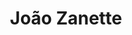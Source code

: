---
thumbnail: /images/team/neko.png
country: /images/countries/brazil.png
roblox-character: /images/avatars/neko.png
title: João Zanette
description: Oi.
roles: Creative director, builder and modeling.
order: 2

twitter: 'https://twitter.com/NekoAltz'
instagram: 'https://www.instagram.com/joao.zanette_/'
roblox: 'https://www.roblox.com/users/1473680757/'
youtube: 'https://www.youtube.com/@neko_altz3980'
---
